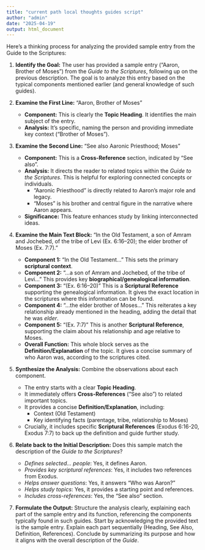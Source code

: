 ```yaml
---
title: "current path local thoughts guides script"
author: "admin"
date: "2025-04-19"
output: html_document
---
```


Here's a thinking process for analyzing the provided sample entry from the Guide to the Scriptures:

1.  **Identify the Goal:** The user has provided a sample entry ("Aaron, Brother of Moses") from the *Guide to the Scriptures*, following up on the previous description. The goal is to analyze this entry based on the typical components mentioned earlier (and general knowledge of such guides).

2.  **Examine the First Line:** "Aaron, Brother of Moses"
    *   **Component:** This is clearly the **Topic Heading**. It identifies the main subject of the entry.
    *   **Analysis:** It's specific, naming the person and providing immediate key context ("Brother of Moses").

3.  **Examine the Second Line:** "See also Aaronic Priesthood; Moses"
    *   **Component:** This is a **Cross-Reference** section, indicated by "See also".
    *   **Analysis:** It directs the reader to related topics within the *Guide to the Scriptures*. This is helpful for exploring connected concepts or individuals.
        *   "Aaronic Priesthood" is directly related to Aaron's major role and legacy.
        *   "Moses" is his brother and central figure in the narrative where Aaron appears.
    *   **Significance:** This feature enhances study by linking interconnected ideas.

4.  **Examine the Main Text Block:** "In the Old Testament, a son of Amram and Jochebed, of the tribe of Levi (Ex. 6:16–20); the elder brother of Moses (Ex. 7:7)."
    *   **Component 1:** "In the Old Testament..." This sets the primary **scriptural context**.
    *   **Component 2:** "...a son of Amram and Jochebed, of the tribe of Levi..." This provides key **biographical/genealogical information**.
    *   **Component 3:** "(Ex. 6:16–20)" This is a **Scriptural Reference** supporting the genealogical information. It gives the exact location in the scriptures where this information can be found.
    *   **Component 4:** "...the elder brother of Moses..." This reiterates a key relationship already mentioned in the heading, adding the detail that he was *elder*.
    *   **Component 5:** "(Ex. 7:7)" This is another **Scriptural Reference**, supporting the claim about his relationship and age relative to Moses.
    *   **Overall Function:** This whole block serves as the **Definition/Explanation** of the topic. It gives a concise summary of who Aaron was, according to the scriptures cited.

5.  **Synthesize the Analysis:** Combine the observations about each component.
    *   The entry starts with a clear **Topic Heading**.
    *   It immediately offers **Cross-References** ("See also") to related important topics.
    *   It provides a concise **Definition/Explanation**, including:
        *   Context (Old Testament)
        *   Key identifying facts (parentage, tribe, relationship to Moses)
    *   Crucially, it includes specific **Scriptural References** (Exodus 6:16-20, Exodus 7:7) to back up the definition and guide further study.

6.  **Relate back to the Initial Description:** Does this sample match the description of the *Guide to the Scriptures*?
    *   *Defines selected... people*: Yes, it defines Aaron.
    *   *Provides key scriptural references*: Yes, it includes two references from Exodus.
    *   *Helps answer questions*: Yes, it answers "Who was Aaron?"
    *   *Helps study topics*: Yes, it provides a starting point and references.
    *   *Includes cross-references*: Yes, the "See also" section.

7.  **Formulate the Output:** Structure the analysis clearly, explaining each part of the sample entry and its function, referencing the components typically found in such guides. Start by acknowledging the provided text is the sample entry. Explain each part sequentially (Heading, See Also, Definition, References). Conclude by summarizing its purpose and how it aligns with the overall description of the *Guide*.